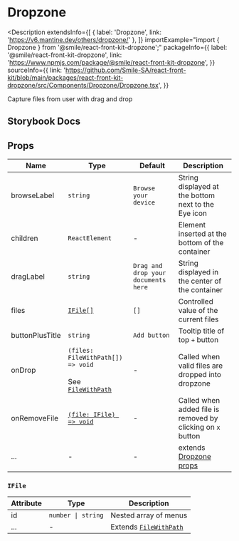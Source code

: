# Dropzone

<Description
  extendsInfo={[
    { label: 'Dropzone', link: 'https://v6.mantine.dev/others/dropzone/' },
  ]}
  importExample="import { Dropzone } from '@smile/react-front-kit-dropzone';"
  packageInfo={{
    label: '@smile/react-front-kit-dropzone',
    link: 'https://www.npmjs.com/package/@smile/react-front-kit-dropzone',
  }}
  sourceInfo={{
    link: 'https://github.com/Smile-SA/react-front-kit/blob/main/packages/react-front-kit-dropzone/src/Components/Dropzone/Dropzone.tsx',
  }}
>
  Capture files from user with drag and drop
</Description>

## Storybook Docs

<StorybookEmbed storyId="3-custom-components-dropzone--docs" height="970" />

## Props

| Name            | Type                                                                                                                                                                                                | Default                             | Description                                                               |
| --------------- | --------------------------------------------------------------------------------------------------------------------------------------------------------------------------------------------------- | ----------------------------------- | ------------------------------------------------------------------------- |
| browseLabel     | `string`                                                                                                                                                                                            | `Browse your device`                | String displayed at the bottom next to the Eye icon                       |
| children        | `ReactElement`                                                                                                                                                                                      | -                                   | Element inserted at the bottom of the container                           |
| dragLabel       | `string`                                                                                                                                                                                            | `Drag and drop your documents here` | String displayed in the center of the container                           |
| files           | [`IFile[]`](#ifile)                                                                                                                                                                                 | `[]`                                | Controlled value of the current files                                     |
| buttonPlusTitle | `string`                                                                                                                                                                                            | `Add button`                        | Tooltip title of top `+` button                                           |
| onDrop          | `(files: FileWithPath[]) => void` <br/><br/> See [`FileWithPath`](https://github.com/rtivital/react-dropzone-esm/blob/4bbb571f0d4c01d65025165d891a94c012a468fe/types/react-dropzone.d.ts#L3C1-L3C1) | -                                   | Called when valid files are dropped into dropzone                         |
| onRemoveFile    | [`(file: IFile) => void`](#ifile)                                                                                                                                                                   | -                                   | Called when added file is removed by clicking on `x` button               |
| ...             | -                                                                                                                                                                                                   | -                                   | extends [Dropzone props](https://v6.mantine.dev/others/dropzone/?t=props) |

### `IFile`

| Attribute | Type               | Description                                                                                                                                                |
| --------- | ------------------ | ---------------------------------------------------------------------------------------------------------------------------------------------------------- |
| id        | `number \| string` | Nested array of menus                                                                                                                                      |
| ...       | -                  | Extends [`FileWithPath`](https://github.com/rtivital/react-dropzone-esm/blob/4bbb571f0d4c01d65025165d891a94c012a468fe/types/react-dropzone.d.ts#L3C1-L3C1) |
